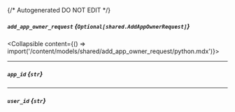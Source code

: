 {/* Autogenerated DO NOT EDIT  */}

##### `add_app_owner_request` *{`Optional[shared.AddAppOwnerRequest]`}*
<Collapsible content={() => import('/content/models/shared/add_app_owner_request/python.mdx')}>
</Collapsible>

---
##### `app_id` *{`str`}*

---
##### `user_id` *{`str`}*

